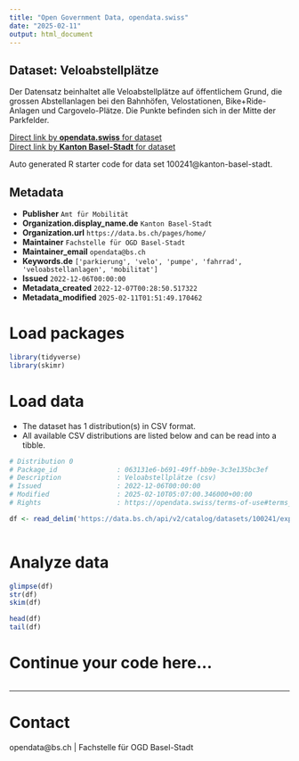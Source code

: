 ```yaml
---
title: "Open Government Data, opendata.swiss"
date: "2025-02-11"
output: html_document
---
```


## Dataset: Veloabstellplätze

Der Datensatz beinhaltet alle Veloabstellplätze auf öffentlichem Grund, die grossen Abstellanlagen bei den Bahnhöfen, Velostationen, Bike+Ride-Anlagen und Cargovelo-Plätze. Die Punkte befinden sich in der Mitte der Parkfelder.

[Direct link by **opendata.swiss** for dataset](https://opendata.swiss/de/dataset/veloabstellplatze)<br>
[Direct link by **Kanton Basel-Stadt** for dataset](https://data.bs.ch/explore/dataset/100241/)

Auto generated R starter code for data set 100241@kanton-basel-stadt.

## Metadata

- **Publisher** `Amt für Mobilität`
- **Organization.display_name.de** `Kanton Basel-Stadt`
- **Organization.url** `https://data.bs.ch/pages/home/`
- **Maintainer** `Fachstelle für OGD Basel-Stadt`
- **Maintainer_email** `opendata@bs.ch`
- **Keywords.de** `['parkierung', 'velo', 'pumpe', 'fahrrad', 'veloabstellanlagen', 'mobilitat']`
- **Issued** `2022-12-06T00:00:00`
- **Metadata_created** `2022-12-07T00:28:50.517322`
- **Metadata_modified** `2025-02-11T01:51:49.170462`


# Load packages

```r

library(tidyverse)
library(skimr)

```

# Load data

-   The dataset has 1 distribution(s) in CSV format.
-   All available CSV distributions are listed below and can be read into a tibble.

```r

# Distribution 0
# Package_id               : 063131e6-b691-49ff-bb9e-3c3e135bc3ef
# Description              : Veloabstellplätze (csv)
# Issued                   : 2022-12-06T00:00:00
# Modified                 : 2025-02-10T05:07:00.346000+00:00
# Rights                   : https://opendata.swiss/terms-of-use#terms_by

df <- read_delim('https://data.bs.ch/api/v2/catalog/datasets/100241/exports/csv?use_labels=true')



```

# Analyze data

```r

glimpse(df)
str(df)
skim(df)

head(df)
tail(df)

```

# Continue your code here...

```r

```

------------------------------------------------------------------------

# Contact

opendata@bs.ch | Fachstelle für OGD Basel-Stadt
